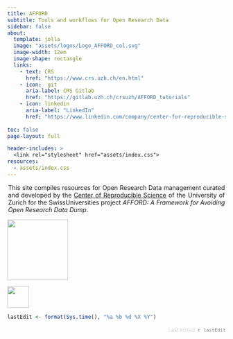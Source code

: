 ```yaml
---
title: AFFORD
subtitle: Tools and workflows for Open Research Data 
sidebar: false
about:
  template: jolla
  image: "assets/logos/Logo_AFFORD_col.svg"
  image-width: 12em
  image-shape: rectangle
  links:
    - text: CRS
      href: "https://www.crs.uzh.ch/en.html"
    - icon:  git
      aria-label: CRS Gitlab
      href: "https://gitlab.uzh.ch/crsuzh/AFFORD_tutorials"
    - icon: linkedin
      aria-label: "LinkedIn"
      href: "https://www.linkedin.com/company/center-for-reproducible-science/"  
        
toc: false
page-layout: full

header-includes: >
  <link rel="stylesheet" href="assets/index.css">
resources:
  - assets/index.css
---
```



::: {style="text-align: justify; max-width: 500px; margin: auto;"}
This site compiles resources for Open Research Data management curated and developed by the [Center of Reproducible Science](https://www.crs.uzh.ch/en.html) of the University of Zurich for the SwissUniversities project *AFFORD: A Framework for Avoiding Open Research Data Dump*. 
:::
::: {layout="[[1, -2, 0.6], [1]]"}
![](assets/logos/uzh_logo_e_pos.png){width=140px  style="opacity: 0.9"}

![](assets/logos/Logo_CRS_trans.png){ width=50px   style="opacity: 0.9 "}
:::
 

```r
lastEdit <- format(Sys.time(), "%a %b %d %X %Y")
```

::: {style="text-align: right; text-justify: distribute;color: gray; font-weight: 1; font-size: 0.9em"}

Last edited: `r lastEdit`
:::
